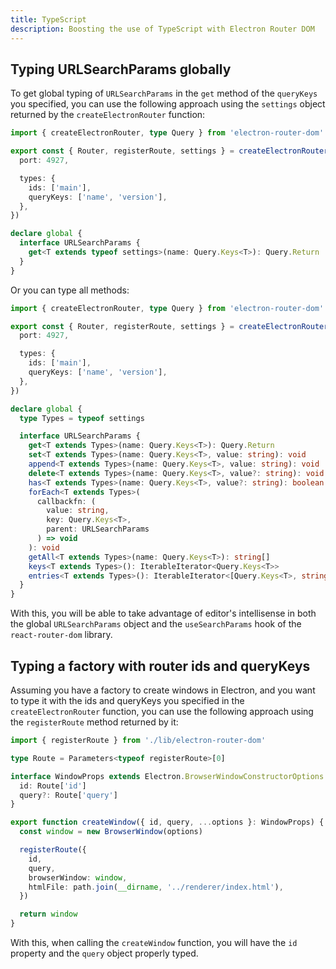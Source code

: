 ```yaml
---
title: TypeScript
description: Boosting the use of TypeScript with Electron Router DOM
---
```


## Typing URLSearchParams globally

To get global typing of `URLSearchParams` in the `get` method of the `queryKeys` you specified, you can use the following approach using the `settings` object returned by the `createElectronRouter` function:

```ts title="src/lib/electron-router-dom.ts"
import { createElectronRouter, type Query } from 'electron-router-dom'

export const { Router, registerRoute, settings } = createElectronRouter({
  port: 4927,

  types: {
    ids: ['main'],
    queryKeys: ['name', 'version'],
  },
})

declare global {
  interface URLSearchParams {
    get<T extends typeof settings>(name: Query.Keys<T>): Query.Return
  }
}
```

Or you can type all methods:

```ts title="src/lib/electron-router-dom.ts"
import { createElectronRouter, type Query } from 'electron-router-dom'

export const { Router, registerRoute, settings } = createElectronRouter({
  port: 4927,

  types: {
    ids: ['main'],
    queryKeys: ['name', 'version'],
  },
})

declare global {
  type Types = typeof settings

  interface URLSearchParams {
    get<T extends Types>(name: Query.Keys<T>): Query.Return
    set<T extends Types>(name: Query.Keys<T>, value: string): void
    append<T extends Types>(name: Query.Keys<T>, value: string): void
    delete<T extends Types>(name: Query.Keys<T>, value?: string): void
    has<T extends Types>(name: Query.Keys<T>, value?: string): boolean
    forEach<T extends Types>(
      callbackfn: (
        value: string,
        key: Query.Keys<T>,
        parent: URLSearchParams
      ) => void
    ): void
    getAll<T extends Types>(name: Query.Keys<T>): string[]
    keys<T extends Types>(): IterableIterator<Query.Keys<T>>
    entries<T extends Types>(): IterableIterator<[Query.Keys<T>, string]>
  }
}
```

With this, you will be able to take advantage of editor's intellisense in both the global `URLSearchParams` object and the `useSearchParams` hook of the `react-router-dom` library.

## Typing a factory with router ids and queryKeys

Assuming you have a factory to create windows in Electron, and you want to type it with the ids and queryKeys you specified in the `createElectronRouter` function,
you can use the following approach using the `registerRoute` method returned by it:

```ts
import { registerRoute } from './lib/electron-router-dom'

type Route = Parameters<typeof registerRoute>[0]

interface WindowProps extends Electron.BrowserWindowConstructorOptions {
  id: Route['id']
  query?: Route['query']
}

export function createWindow({ id, query, ...options }: WindowProps) {
  const window = new BrowserWindow(options)

  registerRoute({
    id,
    query,
    browserWindow: window,
    htmlFile: path.join(__dirname, '../renderer/index.html'),
  })

  return window
}
```

With this, when calling the `createWindow` function, you will have the `id` property and the `query` object properly typed.


